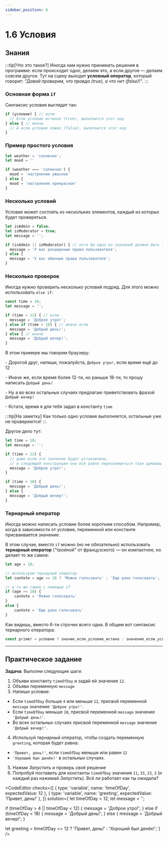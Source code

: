 ```yaml
---
sidebar_position: 6
---
```



# 1.6 Условия

## Знания

:::tip[Что это такое?]
Иногда нам нужно принимать решения в программе: если происходит одно, делаем это, а если другое — делаем совсем другое. Тут на сцену выходит **условный оператор**, который говорит: _"Давай проверим, что правда (true), а что нет (false)!"_.
:::

### **Основная форма `if`**

Синтаксис условия выглядит так:

```javascript
if (условие) { // если
  // Если условие истинно (true), выполнится этот код
} else { // иначе
  // А если условие ложно (false), выполнится этот код
}
```

### **Пример простого условия**

```javascript
let weather = 'солнечно';
let mood = ''

if (weather === 'солнечно') {
  mood = 'настроение ужасное'
} else {
  mood = 'настроение прекрасное'
}
```

### **Несколько условий**

Условие может состоять из нескольких элементов, каждый из которых будет проверяться.

```javascript
let isAdmin = false;
let isModerator = true;
let message = '';

if (isAdmin || isModerator) { // хотя бы одно из значений должно быть true
  message = 'У вас расширеные права пользователя';
} else {
  message = 'У вас обычные права пользователя';
}
```

### **Несколько проверок**

Иногда нужно проверить несколько условий подряд. Для этого можно использовать `else if`:

```javascript
const time = 10;
let message = '';

if (time < 12) { // если
  message = 'Доброе утро!';
} else if (time < 18) { // иначе если
  message = 'Добрый день!';
} else { // иначе
  message = 'Добрый вечер!';
}
```

В этом примере мы говорим браузеру:

\- Дорогой друг, напиши, пожалуйста, `Доброе утро!`, если время ещё до 12

\- Иначе же, если время более 12-ти, но раньше 18-ти, то прошу написать `Добрый день!`

\- Ну а во всех остальных случаях предлагаю приветствовать фразой `Добрый вечер!`

\- Кстати, время я для тебя задал в константу `time`

:::tip[На заметку]
Как только одно условие выполняется, остальные уже не проверяются!
:::

Другое дело тут:

```javascript
let time = 10;
let message = '';

if (time < 12) {
  // даже если это значение будет установлено,
  // в следующей конструкции оно всё равно перезапишеться (как думаешь почему?)
  message = 'Доброе утро!';
}

if (time < 18) {
  message = 'Добрый день!';
} else {
  message = 'Добрый вечер!';
}
```

### **Тернарный оператор**

Иногда можно написать условие более коротким способом. Например, когда в зависимости от условия, переменной или константе присваивается значение.

В этом случае, вместо `if` можно (но не обязательно) использовать **тернарный оператор** (_"тройной"_ от французского) — он компактнее, но делает то же самое:

```javascript
let age = 18;

// используем тернарный оператор
let canVote = age >= 18 ? 'Можно голосовать' : 'Еще рано голосовать';

// и то же самое с помощью if
if (age >= 18) {
    canVote = 'Можно голосовать'
}
else {
    canVote = 'Еще рано голосовать'
}
```

Как видишь, вместо 6-ти строчек всего одна. В общем вот синтаксис тернарного оператора:

```javascript
const primer = условие ? значие_если_условие_истино : значение_если_условие_ложно
```

---

## Практическое задание

__Задача__: Выполни следующие шаги:

1. Объяви константу `timeOfDay` и задай ей значение `12`.
2. Объяви переменную `message`
3. Напиши условие:
- Если `timeOfDay` больше `4` или меньше `12`, присвой переменной `message` значение `'Доброе утро!'`.
- Если `timeOfDay` меньше `18`, присвой переменной `message` значение `'Добрый день!'`.
- Во всех остальных случаях  присвой переменной `message` значение `'Добрый вечер!'`.
4. Используй тернарный оператор, чтобы создать переменную `greeting`, которая будет равна:
- `'Привет, день!'`, если `timeOfDay` меньше или равен `12`
- `'Хороший был денёк!'` в остальных случаях.
5. Нажми _Запустить_ и проверь своё решение
6. Попробуй поставить для константы `timeOfDay` значения `11`, `15`, `23`, `3` (и каждый раз нажимай _Запустить_). Всё ли работает как ты ожидала?

<CodeEditor
    checks={[
        { type: 'variable', name: 'timeOfDay', expectedValue: 12 },
        { type: 'variable', name: 'greeting', expectedValue: 'Привет, день!' },
    ]}
    solution={`let timeOfDay = 12;
let message = '';

if (timeOfDay > 4 || timeOfDay < 12) {
  message = 'Доброе утро!';
} else if (timeOfDay < 18) {
  message = 'Добрый день!';
} else {
  message = 'Добрый вечер!';
}

let greeting = timeOfDay <= 12
  ? 'Привет, день!'
  : 'Хороший был денёк!';`}
/>
